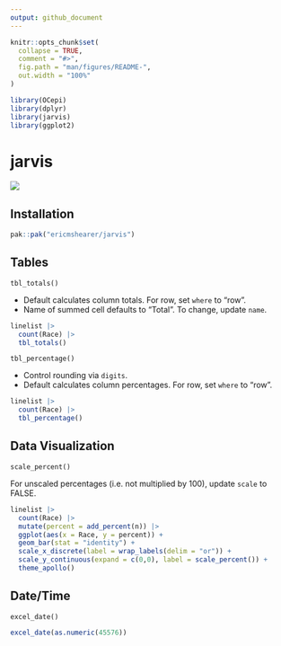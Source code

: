 ```yaml
---
output: github_document
---
```


```r
knitr::opts_chunk$set(
  collapse = TRUE,
  comment = "#>",
  fig.path = "man/figures/README-",
  out.width = "100%"
)

library(OCepi)
library(dplyr)
library(jarvis)
library(ggplot2)
```

# jarvis

![](https://img.shields.io/badge/lifecycle-experimental-brightgreen.svg)

## Installation

```r
pak::pak("ericmshearer/jarvis")
```

## Tables

`tbl_totals()`

-   Default calculates column totals. For row, set `where` to "row".
-   Name of summed cell defaults to "Total". To change, update `name`.

```r
linelist |>
  count(Race) |>
  tbl_totals()
```

`tbl_percentage()`

-   Control rounding via `digits`.
-   Default calculates column percentages. For row, set `where` to "row".

```r
linelist |>
  count(Race) |>
  tbl_percentage()
```

## Data Visualization

`scale_percent()`

For unscaled percentages (i.e. not multiplied by 100), update `scale` to FALSE. 

```r
linelist |>
  count(Race) |>
  mutate(percent = add_percent(n)) |>
  ggplot(aes(x = Race, y = percent)) +
  geom_bar(stat = "identity") +
  scale_x_discrete(label = wrap_labels(delim = "or")) +
  scale_y_continuous(expand = c(0,0), label = scale_percent()) +
  theme_apollo()
```


## Date/Time

`excel_date()`

```r
excel_date(as.numeric(45576))
```
